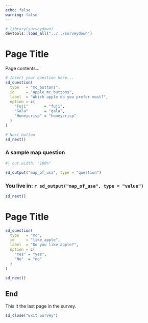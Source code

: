 ```yaml
---
echo: false
warning: false
---
```


```r
# library(surveydown)
devtools::load_all("../../surveydown")
```

::: {#page_id1 .sd-page}

# Page Title

Page contents...

```r
# Insert your question here...
sd_question(
  type   = "mc_buttons",
  id     = "apple_mc_buttons",
  label  = "Which apple do you prefer most?",
  option = c(
    "Fuji"       = "fuji",
    "Gala"       = "gala",
    "Honeycrisp" = "honeycrisp"
  )
)

# Next button
sd_next()
```

:::


::: {#welcome .sd-page}

### A sample map question

```r
#| out.width: "100%"

sd_output("map_of_usa", type = "question")
```

### You live in: `r sd_output("map_of_usa", type = "value")`

```r
sd_next()
```

:::

::: {#page_id .sd-page}

# Page Title

```r
sd_question(
  type   = "mc",
  id     = "like_apple",
  label  = "Do you like apple?",
  option = c(
    "Yes" = "yes",
    "No"  = "no"
  )
)

sd_next()
```

:::


::: {#end .sd-page}

## End

This it the last page in the survey.

```r
sd_close("Exit Survey")
```

:::
